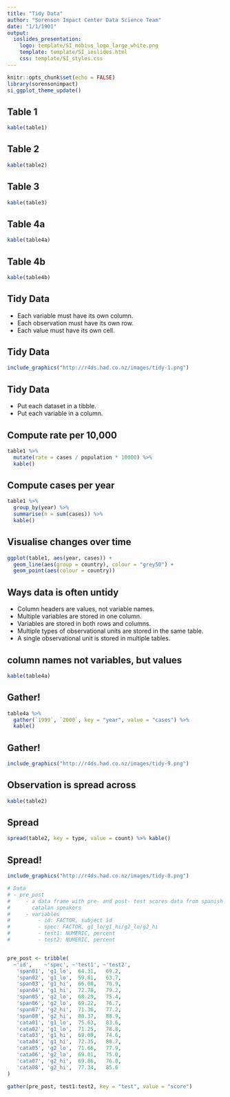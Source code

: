 ```yaml
---
title: "Tidy Data"
author: "Sorenson Impact Center Data Science Team"
date: "1/1/1901"
output: 
  ioslides_presentation:
    logo: template/SI_mobius_logo_large_white.png
    template: template/SI_ioslides.html
    css: template/SI_styles.css
---
```


```r
knitr::opts_chunk$set(echo = FALSE)
library(sorensonimpact)
si_ggplot_theme_update()
```

<!-- Go to: http://rmarkdown.rstudio.com/ioslides_presentation_format.html#overview for info on how to customize individual slides (centering, changing colors, etc).  I can also create custom css if we want a couple versions of slide templates that can be called from within this document. - Jon -->

<!-- The following is script for the footer. It must remain before the first slide: -->
<script src="https://ajax.googleapis.com/ajax/libs/jquery/1.12.2/jquery.min.js"></script>
<script>
    $(document).ready(function() {
    $('slide:not(.title-slide, .backdrop, .segue)').append('<footer></footer>');    
    $('footer').attr('label', 'Draft -- Do not circulate');
  })
</script>
<style>
  footer:after {
    font-size: 12pt;
    content: attr(label);
    position: absolute;
    margin-left: auto;
    margin-right: auto;
    left: 60px;
    right: 0;
    text-align:left;
    bottom: 20px;
    line-height: 1.9;
    display: block;
  }
</style>
<!-- End Footer -->

## Table 1

```r
kable(table1)
```


## Table 2

```r
kable(table2)
```


## Table 3

```r
kable(table3)
```


## Table 4a

```r
kable(table4a)
```


## Table 4b

```r
kable(table4b)
```


## Tidy Data

- Each variable must have its own column.
- Each observation must have its own row.
- Each value must have its own cell.


## Tidy Data

```r
include_graphics("http://r4ds.had.co.nz/images/tidy-1.png")
```


## Tidy Data

- Put each dataset in a tibble.
- Put each variable in a column.


## Compute rate per 10,000

```r
table1 %>% 
  mutate(rate = cases / population * 10000) %>% 
  kable()
```


## Compute cases per year

```r
table1 %>% 
  group_by(year) %>%
  summarise(n = sum(cases)) %>% 
  kable()
```


## Visualise changes over time

```r
ggplot(table1, aes(year, cases)) + 
  geom_line(aes(group = country), colour = "grey50") + 
  geom_point(aes(colour = country))
```


## Ways data is often untidy

- Column headers are values, not variable names.
- Multiple variables are stored in one column.
- Variables are stored in both rows and columns.
- Multiple types of observational units are stored in the same table.
- A single observational unit is stored in multiple tables.


## column names not variables, but values

```r
kable(table4a)
```


## Gather!

```r
table4a %>% 
  gather(`1999`, `2000`, key = "year", value = "cases") %>% 
  kable()
```


## Gather!

```r
include_graphics("http://r4ds.had.co.nz/images/tidy-9.png")
```


## Observation is spread across 

```r
kable(table2)
```


## Spread

```r
spread(table2, key = type, value = count) %>% kable()
```


## Spread!

```r
include_graphics("http://r4ds.had.co.nz/images/tidy-8.png")
```



```r
# Data                                                                         #
# - pre_post                                                                   #
#     - a data frame with pre- and post- test scores data from spanish and     #
#       catalan speakers                                                       #
#     - variables                                                              #
#         - id: FACTOR, subject id                                             #
#         - spec: FACTOR, g1_lo/g1_hi/g2_lo/g2_hi                              #
#         - test1: NUMERIC, percent                                            #
#         - test2: NUMERIC, percent                                            #


pre_post <- tribble(
  ~'id',    ~'spec', ~'test1', ~'test2', 
   'span01', 'g1_lo',  64.31,   69.2,
   'span02', 'g1_lo',  59.81,   63.7,
   'span03', 'g1_hi',  66.08,   70.9,
   'span04', 'g1_hi',  72.78,   79.2,
   'span05', 'g2_lo',  68.29,   75.4,
   'span06', 'g2_lo',  69.22,   76.7,
   'span07', 'g2_hi',  71.36,   77.2,
   'span08', 'g2_hi',  80.37,   88.9,
   'cata01', 'g1_lo',  75.63,   83.6,
   'cata02', 'g1_lo',  71.25,   78.8,
   'cata03', 'g1_hi',  69.09,   74.6,
   'cata04', 'g1_hi',  72.35,   80.7,
   'cata05', 'g2_lo',  71.66,   77.9,
   'cata06', 'g2_lo',  69.01,   75.0,
   'cata07', 'g2_hi',  69.86,   76.0,
   'cata08', 'g2_hi',  77.34,   85.6
)
```


```r
gather(pre_post, test1:test2, key = "test", value = "score")
```

